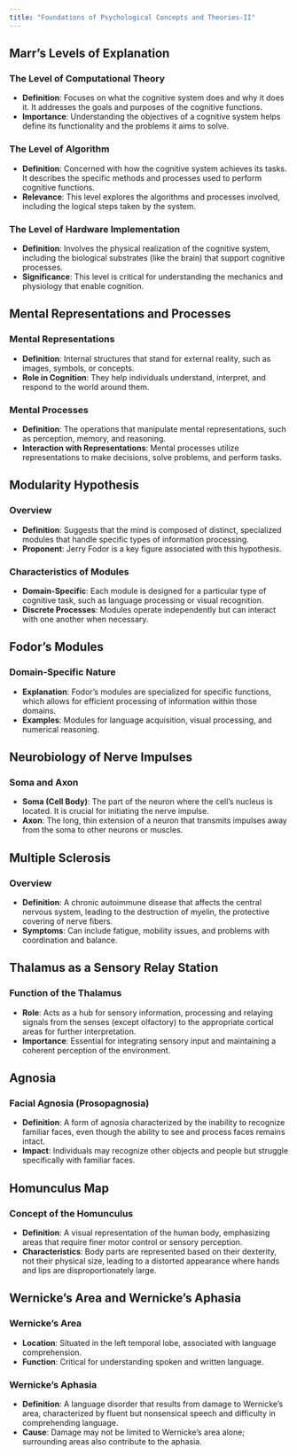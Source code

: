 ```yaml
---
title: "Foundations of Psychological Concepts and Theories-II"
---
```


## Marr's Levels of Explanation

### The Level of Computational Theory
- **Definition**: Focuses on what the cognitive system does and why it does it. It addresses the goals and purposes of the cognitive functions.
- **Importance**: Understanding the objectives of a cognitive system helps define its functionality and the problems it aims to solve.

### The Level of Algorithm
- **Definition**: Concerned with how the cognitive system achieves its tasks. It describes the specific methods and processes used to perform cognitive functions.
- **Relevance**: This level explores the algorithms and processes involved, including the logical steps taken by the system.

### The Level of Hardware Implementation
- **Definition**: Involves the physical realization of the cognitive system, including the biological substrates (like the brain) that support cognitive processes.
- **Significance**: This level is critical for understanding the mechanics and physiology that enable cognition.

## Mental Representations and Processes

### Mental Representations
- **Definition**: Internal structures that stand for external reality, such as images, symbols, or concepts.
- **Role in Cognition**: They help individuals understand, interpret, and respond to the world around them.

### Mental Processes
- **Definition**: The operations that manipulate mental representations, such as perception, memory, and reasoning.
- **Interaction with Representations**: Mental processes utilize representations to make decisions, solve problems, and perform tasks.

## Modularity Hypothesis

### Overview
- **Definition**: Suggests that the mind is composed of distinct, specialized modules that handle specific types of information processing.
- **Proponent**: Jerry Fodor is a key figure associated with this hypothesis.

### Characteristics of Modules
- **Domain-Specific**: Each module is designed for a particular type of cognitive task, such as language processing or visual recognition.
- **Discrete Processes**: Modules operate independently but can interact with one another when necessary.

## Fodor's Modules

### Domain-Specific Nature
- **Explanation**: Fodor’s modules are specialized for specific functions, which allows for efficient processing of information within those domains.
- **Examples**: Modules for language acquisition, visual processing, and numerical reasoning.

## Neurobiology of Nerve Impulses

### Soma and Axon
- **Soma (Cell Body)**: The part of the neuron where the cell's nucleus is located. It is crucial for initiating the nerve impulse.
- **Axon**: The long, thin extension of a neuron that transmits impulses away from the soma to other neurons or muscles.

## Multiple Sclerosis

### Overview
- **Definition**: A chronic autoimmune disease that affects the central nervous system, leading to the destruction of myelin, the protective covering of nerve fibers.
- **Symptoms**: Can include fatigue, mobility issues, and problems with coordination and balance.

## Thalamus as a Sensory Relay Station

### Function of the Thalamus
- **Role**: Acts as a hub for sensory information, processing and relaying signals from the senses (except olfactory) to the appropriate cortical areas for further interpretation.
- **Importance**: Essential for integrating sensory input and maintaining a coherent perception of the environment.

## Agnosia

### Facial Agnosia (Prosopagnosia)
- **Definition**: A form of agnosia characterized by the inability to recognize familiar faces, even though the ability to see and process faces remains intact.
- **Impact**: Individuals may recognize other objects and people but struggle specifically with familiar faces.

## Homunculus Map

### Concept of the Homunculus
- **Definition**: A visual representation of the human body, emphasizing areas that require finer motor control or sensory perception.
- **Characteristics**: Body parts are represented based on their dexterity, not their physical size, leading to a distorted appearance where hands and lips are disproportionately large.

## Wernicke's Area and Wernicke's Aphasia

### Wernicke's Area
- **Location**: Situated in the left temporal lobe, associated with language comprehension.
- **Function**: Critical for understanding spoken and written language.

### Wernicke's Aphasia
- **Definition**: A language disorder that results from damage to Wernicke's area, characterized by fluent but nonsensical speech and difficulty in comprehending language.
- **Cause**: Damage may not be limited to Wernicke's area alone; surrounding areas also contribute to the aphasia.
